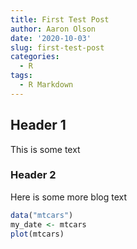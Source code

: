 ```yaml
---
title: First Test Post
author: Aaron Olson
date: '2020-10-03'
slug: first-test-post
categories:
  - R
tags:
  - R Markdown
---
```


## Header 1
This is some text

### Header 2
Here is some more blog text

```r
data("mtcars")
my_date <- mtcars
plot(mtcars)
```


